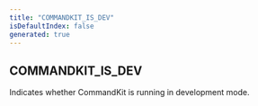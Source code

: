```yaml
---
title: "COMMANDKIT_IS_DEV"
isDefaultIndex: false
generated: true
---
```



<!-- This file was generated from the CommandKit source. Do not modify. Instead, re-run the "docgen" script -->


## COMMANDKIT_IS_DEV

<GenerationInfo sourceFile="packages/commandkit/src/utils/constants.ts" sourceLine="9" packageName="commandkit" />

Indicates whether CommandKit is running in development mode.

